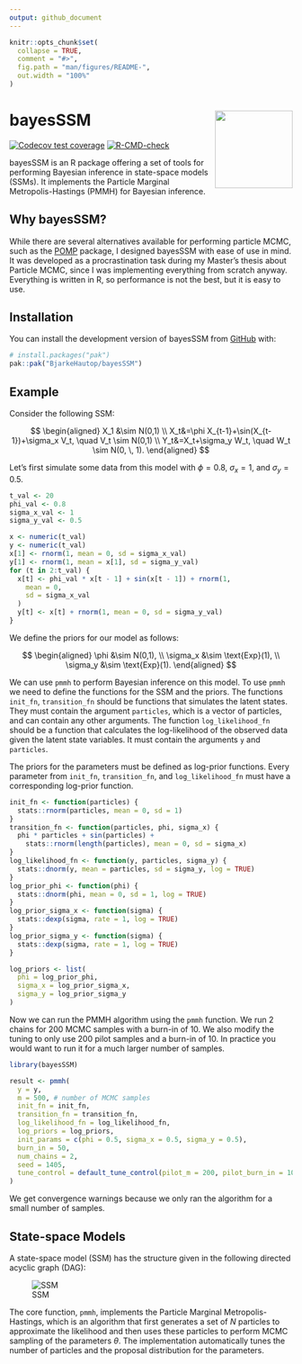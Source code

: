 ```yaml
---
output: github_document
---
```


<!-- README.md is generated from README.Rmd. Please edit that file -->

```r
knitr::opts_chunk$set(
  collapse = TRUE,
  comment = "#>",
  fig.path = "man/figures/README-",
  out.width = "100%"
)
```

# bayesSSM <img src="man/figures/logo.png" align="right" height="138" alt="" />

<!-- badges: start -->
[![Codecov test coverage](https://codecov.io/gh/BjarkeHautop/bayesSSM/graph/badge.svg)](https://app.codecov.io/gh/BjarkeHautop/bayesSSM)
[![R-CMD-check](https://github.com/BjarkeHautop/bayesSSM/actions/workflows/R-CMD-check.yaml/badge.svg)](https://github.com/BjarkeHautop/bayesSSM/actions/workflows/R-CMD-check.yaml)
<!-- badges: end -->

bayesSSM is an R package offering a set of tools for performing Bayesian 
inference in state-space models (SSMs). It implements the
Particle Marginal Metropolis-Hastings (PMMH) for Bayesian inference. 

## Why bayesSSM?

While there are several alternatives available for performing particle MCMC, 
such as the [POMP](https://kingaa.github.io/pomp/) package, I designed bayesSSM 
with ease of use in mind. It was developed as a procrastination task during my
Master's thesis about Particle MCMC, since I was implementing everything from
scratch anyway. Everything is written in R, so performance is not the best, but
it is easy to use. 

## Installation

You can install the development version of bayesSSM from 
[GitHub](https://github.com/) with:

``` r
# install.packages("pak")
pak::pak("BjarkeHautop/bayesSSM")
```

## Example

Consider the following SSM:

$$
\begin{aligned}
		X_1 &\sim N(0,1) \\
		X_t&=\phi X_{t-1}+\sin(X_{t-1})+\sigma_x V_t, \quad V_t \sim N(0,1) \\
		Y_t&=X_t+\sigma_y W_t, \quad W_t \sim N(0, \, 1).
\end{aligned}
$$

Let's first simulate some data from this model with $\phi = 0.8$, 
$\sigma_x = 1$, and $\sigma_y = 0.5$.

```r
t_val <- 20
phi_val <- 0.8
sigma_x_val <- 1
sigma_y_val <- 0.5

x <- numeric(t_val)
y <- numeric(t_val)
x[1] <- rnorm(1, mean = 0, sd = sigma_x_val)
y[1] <- rnorm(1, mean = x[1], sd = sigma_y_val)
for (t in 2:t_val) {
  x[t] <- phi_val * x[t - 1] + sin(x[t - 1]) + rnorm(1,
    mean = 0,
    sd = sigma_x_val
  )
  y[t] <- x[t] + rnorm(1, mean = 0, sd = sigma_y_val)
}
```

We define the priors for our model as follows:

$$
\begin{aligned}
		\phi &\sim N(0,1), \\
		\sigma_x &\sim \text{Exp}(1), \\
		\sigma_y &\sim \text{Exp}(1).
\end{aligned}
$$

We can use `pmmh` to perform Bayesian inference on this model. To use `pmmh`
we need to define the functions for the SSM and the priors. The functions 
`init_fn`, `transition_fn` should be functions that simulates the
latent states. They must contain the argument
`particles`, which is a vector of particles, and can contain any other 
arguments. The function `log_likelihood_fn` should be a function that
calculates the log-likelihood of the observed data given the latent state
variables. It must contain the arguments `y` and `particles`.

The priors for the parameters must be defined as log-prior functions. Every 
parameter from `init_fn`, `transition_fn`, and `log_likelihood_fn` must have a 
corresponding log-prior function.

```r
init_fn <- function(particles) {
  stats::rnorm(particles, mean = 0, sd = 1)
}
transition_fn <- function(particles, phi, sigma_x) {
  phi * particles + sin(particles) +
    stats::rnorm(length(particles), mean = 0, sd = sigma_x)
}
log_likelihood_fn <- function(y, particles, sigma_y) {
  stats::dnorm(y, mean = particles, sd = sigma_y, log = TRUE)
}
log_prior_phi <- function(phi) {
  stats::dnorm(phi, mean = 0, sd = 1, log = TRUE)
}
log_prior_sigma_x <- function(sigma) {
  stats::dexp(sigma, rate = 1, log = TRUE)
}
log_prior_sigma_y <- function(sigma) {
  stats::dexp(sigma, rate = 1, log = TRUE)
}

log_priors <- list(
  phi = log_prior_phi,
  sigma_x = log_prior_sigma_x,
  sigma_y = log_prior_sigma_y
)
```

Now we can run the PMMH algorithm using the `pmmh` function. We run 2 chains for
200 MCMC samples with a burn-in of 10. We also modify the tuning to only use
200 pilot samples and a burn-in of 10. 
In practice you would want to run it for a much larger number of samples. 

```r
library(bayesSSM)

result <- pmmh(
  y = y,
  m = 500, # number of MCMC samples
  init_fn = init_fn,
  transition_fn = transition_fn,
  log_likelihood_fn = log_likelihood_fn,
  log_priors = log_priors,
  init_params = c(phi = 0.5, sigma_x = 0.5, sigma_y = 0.5),
  burn_in = 50,
  num_chains = 2,
  seed = 1405,
  tune_control = default_tune_control(pilot_m = 200, pilot_burn_in = 10)
)
```

We get convergence warnings because we only ran the algorithm for a small number
of samples. 

## State-space Models

A state-space model (SSM) has the structure given in the following
directed acyclic graph (DAG):

![SSM](man/figures/DAG_SSM.png)

The core function, `pmmh`, implements the Particle Marginal Metropolis-Hastings, 
which is an algorithm that first generates a set of $N$ particles to approximate
the likelihood and then uses these particles to perform MCMC sampling of the
parameters $\theta$. The implementation automatically tunes the number of
particles and the proposal distribution for the parameters. 


